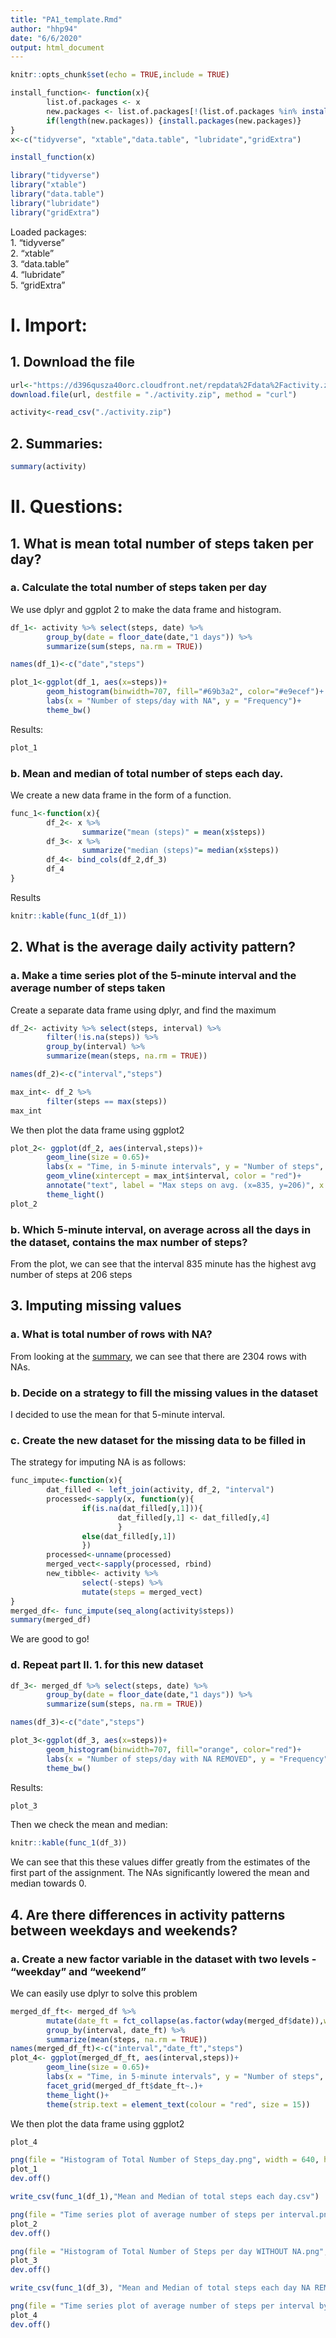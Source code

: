 ```yaml
---
title: "PA1_template.Rmd"
author: "hhp94"
date: "6/6/2020"
output: html_document
---
```


```r
knitr::opts_chunk$set(echo = TRUE,include = TRUE)
```
```r
install_function<- function(x){
        list.of.packages <- x
        new.packages <- list.of.packages[!(list.of.packages %in% installed.packages()[,"Package"])]
        if(length(new.packages)) {install.packages(new.packages)}
}
x<-c("tidyverse", "xtable","data.table", "lubridate","gridExtra")

install_function(x)

library("tidyverse")
library("xtable")
library("data.table")
library("lubridate")
library("gridExtra")
```

Loaded packages:  
1. "tidyverse"  
2. "xtable"  
3. "data.table"  
4. "lubridate"  
5. "gridExtra"    

# I. Import:
## 1. Download the file
```r
url<-"https://d396qusza40orc.cloudfront.net/repdata%2Fdata%2Factivity.zip"
download.file(url, destfile = "./activity.zip", method = "curl")

activity<-read_csv("./activity.zip")
```

## 2. Summaries:{#anchor_1}
```r
summary(activity)
```

# II. Questions:
## 1. What is mean total number of steps taken per day?
### a. Calculate the total number of steps taken per day
We use dplyr and ggplot 2 to make the data frame and histogram.   
```r
df_1<- activity %>% select(steps, date) %>%
        group_by(date = floor_date(date,"1 days")) %>%
        summarize(sum(steps, na.rm = TRUE))

names(df_1)<-c("date","steps")  

plot_1<-ggplot(df_1, aes(x=steps))+
        geom_histogram(binwidth=707, fill="#69b3a2", color="#e9ecef")+
        labs(x = "Number of steps/day with NA", y = "Frequency")+
        theme_bw()
```

Results:  
```r
plot_1
```

### b. Mean and median of total number of steps each day.
We create a new data frame in the form of a function. 
```r
func_1<-function(x){
        df_2<- x %>%
                summarize("mean (steps)" = mean(x$steps))
        df_3<- x %>%
                summarize("median (steps)"= median(x$steps))
        df_4<- bind_cols(df_2,df_3)
        df_4
}

```

Results
```r
knitr::kable(func_1(df_1))
```

## 2. What is the average daily activity pattern?
### a. Make a time series plot of the 5-minute interval and the average number of steps taken
Create a  separate data frame using dplyr, and find the maximum
```r
df_2<- activity %>% select(steps, interval) %>%
        filter(!is.na(steps)) %>% 
        group_by(interval) %>%
        summarize(mean(steps, na.rm = TRUE))

names(df_2)<-c("interval","steps")

max_int<- df_2 %>% 
        filter(steps == max(steps))
max_int
```

We then plot the data frame using ggplot2
```r
plot_2<- ggplot(df_2, aes(interval,steps))+
        geom_line(size = 0.65)+
        labs(x = "Time, in 5-minute intervals", y = "Number of steps", title = "Average Number of steps per interval")+
        geom_vline(xintercept = max_int$interval, color = "red")+
        annotate("text", label = "Max steps on avg. (x=835, y=206)", x = 1500, y = 206, size = 5, colour = "red")+
        theme_light()
plot_2
```

### b. Which 5-minute interval, on average across all the days in the dataset, contains the max number of steps?
From the plot, we can see that the interval 835 minute has the highest avg number of steps at 206 steps

## 3. Imputing missing values 
### a. What is total number of rows with NA?
From looking at the [summary](#anchor_1), we can see that there are 2304 rows with NAs. 

### b. Decide on a strategy to fill the missing values in the dataset
I decided to use the mean for that 5-minute interval. 

### c. Create the new dataset for the missing data to be filled in
The strategy for imputing NA is as follows:
```r
func_impute<-function(x){
        dat_filled <- left_join(activity, df_2, "interval")             #Left join the full data with the mean step by interval data 
        processed<-sapply(x, function(y){                               #Sequentially, for any NA in the step column, replace that
                if(is.na(dat_filled[y,1])){                             #NA with the mean at that row's interval in a new column
                        dat_filled[y,1] <- dat_filled[y,4]
                        }
                else(dat_filled[y,1])
                })
        processed<-unname(processed)                                    #using sapply resulted in a list
        merged_vect<-sapply(processed, rbind)                           #row bind the list to make a full data frame
        new_tibble<- activity %>%
                select(-steps) %>%
                mutate(steps = merged_vect)                             #drop the old column with NA
}        
merged_df<- func_impute(seq_along(activity$steps))
summary(merged_df)
```

We are good to go!

### d. Repeat part II. 1. for this new dataset
```r
df_3<- merged_df %>% select(steps, date) %>%
        group_by(date = floor_date(date,"1 days")) %>%
        summarize(sum(steps, na.rm = TRUE))

names(df_3)<-c("date","steps")  

plot_3<-ggplot(df_3, aes(x=steps))+
        geom_histogram(binwidth=707, fill="orange", color="red")+
        labs(x = "Number of steps/day with NA REMOVED", y = "Frequency")+
        theme_bw()
```

Results:  
```r
plot_3
```

Then we check the mean and median:
```r
knitr::kable(func_1(df_3))
```

We can see that this these values differ greatly from the estimates of the first part of the assignment. The NAs significantly lowered the mean and median towards 0.  

## 4. Are there differences in activity patterns between weekdays and weekends?
### a. Create a new factor variable in the dataset with two levels - "weekday" and "weekend"
We can easily use dplyr to solve this problem
```r
merged_df_ft<- merged_df %>% 
        mutate(date_ft = fct_collapse(as.factor(wday(merged_df$date)),weekday = c("2","3","4","5","6"), weekend = c("1","7"))) %>%
        group_by(interval, date_ft) %>%
        summarize(mean(steps, na.rm = TRUE))
names(merged_df_ft)<-c("interval","date_ft","steps")
plot_4<- ggplot(merged_df_ft, aes(interval,steps))+
        geom_line(size = 0.65)+
        labs(x = "Time, in 5-minute intervals", y = "Number of steps", title = "Average Number of steps per interval")+
        facet_grid(merged_df_ft$date_ft~.)+
        theme_light()+
        theme(strip.text = element_text(colour = "red", size = 15))
```

We then plot the data frame using ggplot2
```r
plot_4
```

```r
png(file = "Histogram of Total Number of Steps_day.png", width = 640, height = 480)
plot_1
dev.off()

write_csv(func_1(df_1),"Mean and Median of total steps each day.csv")

png(file = "Time series plot of average number of steps per interval.png", width = 640, height = 480)
plot_2
dev.off()

png(file = "Histogram of Total Number of Steps per day WITHOUT NA.png", width = 640, height = 480)
plot_3
dev.off()

write_csv(func_1(df_3), "Mean and Median of total steps each day NA REMOVED.csv")

png(file = "Time series plot of average number of steps per interval by weekday.png", width = 640, height = 480)
plot_4
dev.off()
```







